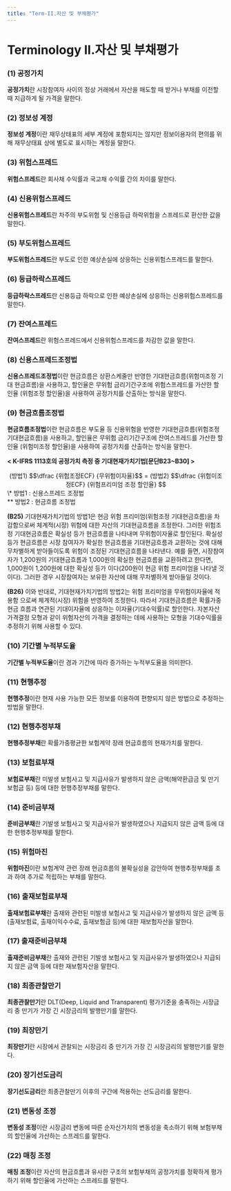 ```yaml
---
title: "Term-II.자산 및 부채평가"
---
```

# Terminology II.자산 및 부채평가

### (1) 공정가치
**공정가치**란 시장참여자 사이의 정상 거래에서 자산을 매도할 때 받거나 부채를 이전할 때 지급하게 될 가격을 말한다.
### (2) 정보성 계정
**정보성 계정**이란 재무상태표의 세부 계정에 포함되지는 않지만 정보이용자의 편의를 위해 재무상태표 상에 별도로 표시하는 계정을 말한다.
### (3) 위험스프레드
**위험스프레드**란 회사채 수익률과 국고채 수익률 간의 차이를 말한다.
### (4) 신용위험스프레드
**신용위험스프레드**란 차주의 부도위험 및 신용등급 하락위험을 스프레드로 환산한 값을 말한다.
### (5) 부도위험스프레드
**부도위험스프레드**란 부도로 인한 예상손실에 상응하는 신용위험스프레드를 말한다.
### (6) 등급하락스프레드
**등급하락스프레드**란 신용등급 하락으로 인한 예상손실에 상응하는 신용위험스프레드를 말한다.
### (7) 잔여스프레드
**잔여스프레드**란 위험스프레드에서 신용위험스프레드를 차감한 값을 말한다.
### (8) 신용스프레드조정법
**신용스프레드조정법**이란 현금흐름은 상환스케줄만 반영한 기대현금흐름(위험미조정 기대 현금흐름)을 사용하고, 할인율은 무위험 금리기간구조에 위험스프레드를 가산한 할인율 (위험조정 할인율)을 사용하여 공정가치를 산출하는 방식을 말한다.
### (9) 현금흐름조정법
**현금흐름조정법**이란 현금흐름은 부도율 등 신용위험을 반영한 기대현금흐름(위험조정 기대현금흐름)을 사용하고, 할인율은 무위험 금리기간구조에 잔여스프레드를 가산한 할인율 (위험미조정 할인율)을 사용하여 공정가치를 산출하는 방식을 말한다.

<Accordion multiple activeIndex={[]}>
<AccordionTab header="  기대현재가치기법">

  **< K-IFRS 1113호의 공정가치 측정 중 기대현재가치기법[문단B23~B30] >**

<center>
  (방법1) $$\dfrac {위험조정ECF} {무위험이자율}$$ = (방법2) $$\dfrac {위험미조정ECF} {위험프리미엄 조정 할인율} $$
</center>
<SubText>
  \* 방법1 : 신용스프레드 조정법<br/>
  ** 방법2 : 현금흐름 조정법
</SubText>

  **(B25)** 기대현재가치기법의 방법1은 현금 위험 프리미엄(위험조정 기대현금흐름)을 차감함으로써 체계적(시장) 위험에 대한 자산의 기대현금흐름을 조정한다. 그러한 위험조정 기대현금흐름은 확실성 등가 현금흐름을 나타내며 무위험이자율로 할인된다. 확실성 등가 현금흐름은 시장 참여자가 확실한 현금흐름을 기대현금흐름과 교환하는 것에 대해 무차별하게 받아들이도록 위험이 조정된 기대현금흐름을 나타낸다. 예를 들면, 시장참여자가 1,200원의 기대현금흐름과 1,000원의 확실한 현금흐름을 교환하려고 한다면, 1,000원이 1,200원에 대한 확실성 등가 이다(200원이 현금 위험 프리미엄을 나타낼 것이다). 그러한 경우 시장참여자는 보유한 자산에 대해 무차별하게 받아들일 것이다.

  **(B26)** 이와 반대로, 기대현재가치기법의 방법2는 위험 프리미엄을 무위험이자율에 적용함 으로써 체계적(시장) 위험을 반영하여 조정한다. 따라서 기대현금흐름은 확률가중 현금 흐름과 연관된 기대이자율에 상응하는 이자율(기대수익률)로 할인한다. 자본자산가격결정 모형과 같이 위험자산의 가격을 결정하는 데에 사용하는 모형을 기대수익률을 추정하기 위해 사용할 수 있다.

</AccordionTab>
</Accordion>

### (10) 기간별 누적부도율
**기간별 누적부도율**이란 경과 기간에 따라 증가하는 누적부도율을 의미한다.
### (11) 현행추정
**현행추정**이란 현재 사용 가능한 모든 정보를 이용하여 편향되지 않은 방법으로 추정하는 방법을 말한다.
### (12) 현행추정부채
**현행추정부채**란 확률가중평균한 보험계약 장래 현금흐름의 현재가치를 말한다.
### (13) 보험료부채
**보험료부채**란 미발생 보험사고 및 지급사유가 발생하지 않은 금액(해약환급금 및 만기 보험금 등) 등에 대한 현행추정부채를 말한다.
### (14) 준비금부채
**준비금부채**란 기발생 보험사고 및 지급사유가 발생하였으나 지급되지 않은 금액 등에 대한 현행추정부채를 말한다.
### (15) 위험마진
**위험마진**이란 보험계약 관련 장래 현금흐름의 불확실성을 감안하여 현행추정부채를 초과 하여 추가로 적립하는 부채를 말한다.
### (16) 출재보험료부채
**출재보험료부채**란 출재와 관련된 미발생 보험사고 및 지급사유가 발생하지 않은 금액 등 (출재보험료, 출재이익수수료, 출재보험금 등)에 대한 재보험자산을 말한다.
### (17) 출재준비금부채
**출재준비금부채**란 출재와 관련된 기발생 보험사고 및 지급사유가 발생하였으나 지급되지 않은 금액 등에 대한 재보험자산을 말한다.
### (18) 최종관찰만기
**최종관찰만기**란 DLT(Deep, Liquid and Transparent) 평가기준을 충족하는 시장금리 중 만기가 가장 긴 시장금리의 발행만기를 말한다.
### (19) 최장만기
**최장만기**란 시장에서 관찰되는 시장금리 중 만기가 가장 긴 시장금리의 발행만기를 말한다.
### (20) 장기선도금리
**장기선도금리**란 최종관찰만기 이후의 구간에 적용하는 선도금리를 말한다.
### (21) 변동성 조정
**변동성 조정**이란 시장금리 변동에 따른 순자산가치의 변동성을 축소하기 위해 보험부채의 할인율에 가산하는 스프레드를 말한다.
### (22) 매칭 조정
**매칭 조정**이란 자산의 현금흐름과 유사한 구조의 보험부채의 공정가치를 정확하게 평가하기 위해 할인율에 가산하는 스프레드를 말한다.
